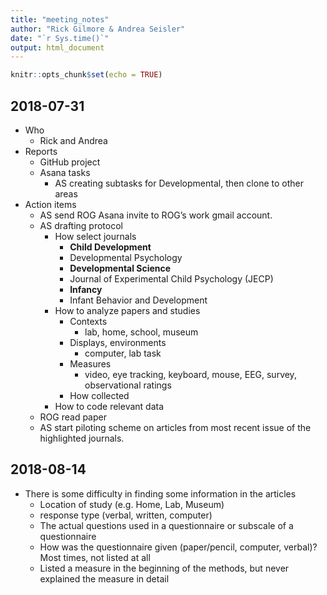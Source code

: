 ```yaml
---
title: "meeting_notes"
author: "Rick Gilmore & Andrea Seisler"
date: "`r Sys.time()`"
output: html_document
---
```


```r
knitr::opts_chunk$set(echo = TRUE)
```

## 2018-07-31

- Who
    - Rick and Andrea
- Reports
    - GitHub project
    - Asana tasks
        - AS creating subtasks for Developmental, then clone to other areas
- Action items
    - AS send ROG Asana invite to ROG's work gmail account.
    - AS drafting protocol
        - How select journals
            - **Child Development**
            - Developmental Psychology
            - **Developmental Science**
            - Journal of Experimental Child Psychology (JECP)
            - **Infancy**
            - Infant Behavior and Development
        - How to analyze papers and studies
            - Contexts
                - lab, home, school, museum
            - Displays, environments
                - computer, lab task
            - Measures
                - video, eye tracking, keyboard, mouse, EEG, survey, observational ratings
            - How collected
        - How to code relevant data
    - ROG read paper
    - AS start piloting scheme on articles from most recent issue of the highlighted journals.

## 2018-08-14  

- There is some difficulty in finding some information in the articles  
  - Location of study (e.g. Home, Lab, Museum) 
  - response type (verbal, written, computer)
  - The actual questions used in a questionnaire or subscale of a questionnaire
  - How was the questionnaire given (paper/pencil, computer, verbal)? Most times, not listed at all
  - Listed a measure in the beginning of the methods, but never explained the measure in detail
  